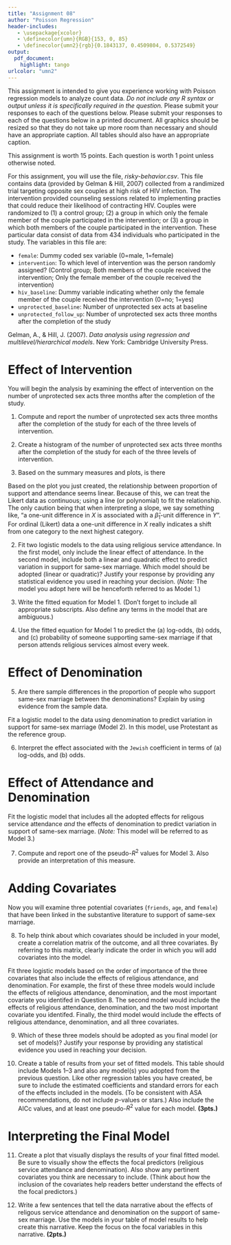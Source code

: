 ```yaml
---
title: "Assignment 08"
author: "Poisson Regression"
header-includes:
   - \usepackage{xcolor}
   - \definecolor{umn}{RGB}{153, 0, 85}
   - \definecolor{umn2}{rgb}{0.1843137, 0.4509804, 0.5372549}
output: 
  pdf_document:
    highlight: tango
urlcolor: "umn2"
---
```


This assignment is intended to give you experience working with Poisson regression models to analyze count data. *Do not include any R syntax or output unless it is specifically required in the question.* Please submit your responses to each of the questions below. Please submit your responses to each of the questions below in a printed document. All graphics should be resized so that they do not take up more room than necessary and should have an appropriate caption. All tables should also have an appropriate caption.

This assignment is worth 15 points. Each question is worth 1 point unless otherwise noted. 

\rule{0.5\linewidth}{\linethickness}

For this assignment, you will use the file, *risky-behavior.csv*. This file contains data (provided by Gelman \& Hill, 2007) collected from a randimized trial targeting opposite sex couples at high risk of HIV infection. The intervention provided counseling sessions related to implementing practies that could reduce their likelihood of contracting HIV. Couples were randomized to (1) a control group; (2) a group in which only the female member of the couple participated in the intervention; or (3) a group in which both members of the couple participated in the intervention. These particular data consist of data from 434 individuals who participated in the study. The variables in this file are:

- `female`: Dummy coded sex variable (0=male, 1=female)
- `intervention`: To which level of intervention was the person randomly assigned? (Control group; Both members of the couple received the intervention; Only the female member of the couple received the intervention)
- `hiv_baseline`: Dummy variable indicating whether only the female member of the couple received the intervention (0=no; 1=yes)
- `unprotected_baseline`: Number of unprotected sex acts at baseline
- `unprotected_follow_up`: Number of unprotected sex acts three months after the completion of the study

Gelman, A., \& Hill, J. (2007). *Data analysis using regression and multilevel/hierarchical models*. New York: Cambridge University Press. 

\rule{0.5\linewidth}{\linethickness}


# Effect of Intervention

You will begin the analysis by examining the effect of intervention on the number of unprotected sex acts three months after the completion of the study.

1. Compute and report the number of unprotected sex acts three months after the completion of the study for each of the three levels of intervention.

2. Create a histogram of the number of unprotected sex acts three months after the completion of the study for each of the three levels of intervention.

3. Based on the summary measures and plots, is there

Based on the plot you just created, the relationship between proportion of support and attendance seems linear. Because of this, we can treat the Likert data as continuous; using a line (or polynomial) to fit the relationship. The only caution being that when interpreting a slope, we say something like, "a one-unit difference in $X$ is associated with a $\hat\beta_1$-unit difference in $Y$". For ordinal (Likert) data a one-unit difference in $X$ really indicates a shift from one category to the next highest category.

\pagebreak

2. Fit two logistic models to the data using religious service attendance. In the first model, only include the linear effect of attendance. In the second model, include both a linear and quadratic effect to predict variation in support for same-sex marriage. Which model should be adopted (linear or quadratic)? Justify your response by providing any statistical evidence you used in reaching your decision. (*Note:* The model you adopt here will be henceforth referred to as Model 1.)

<!-- You can see an example of a table of logistic model results in: Raikes, H., Pan, B. A., Luze, G., Tamis-LeMonda, C. S., Brooks-Gunn, J., Constantine, J., Banks Tarullo, L., Raikes, H. A., \& Rodriguez, E. T. (2006). Mother–child bookreading in low-income families: Correlates and outcomes during the first three years of life. *Child Development, 77*(4), 924--953. doi: 10.1111/j.1467-8624.2006.00911.x -->


3. Write the fitted equation for Model 1. (Don't forget to include all appropriate subscripts. Also define any terms in the model that are ambiguous.)

4. Use the fitted equation for Model 1 to predict the (a) log-odds, (b) odds, and (c) probability of someone supporting same-sex marriage if that person attends religious services almost every week.


# Effect of Denomination

5. Are there sample differences in the proportion of people who support same-sex marriage between the denominations? Explain by using evidence from the sample data.

Fit a logistic model to the data using denomination to predict variation in support for same-sex marriage (Model 2). In this model, use Protestant as the reference group.

6. Interpret the effect associated with the `Jewish` coefficient in terms of (a) log-odds, and (b) odds.


# Effect of Attendance and Denomination

Fit the logistic model that includes all the adopted effects for religous service attendance *and* the effects of denomination to predict variation in support of same-sex marriage. (*Note:* This model will be referred to as Model 3.) 

7. Compute and report one of the pseudo-$R^2$ values for Model 3. Also provide an interpretation of this measure.

# Adding Covariates

Now you will examine three potential covariates (`friends`, `age`, and `female`) that have been linked in the substantive literature to support of same-sex marriage. 

8. To help think about which covariates should be included in your model, create a correlation matrix of the outcome, and all three covariates. By referring to this matrix, clearly indicate the order in which you will add covariates into the model.

Fit three logistic models based on the order of importance of the three covariates that also include the effects of religious attendance, and denomination. For example, the first of these three models would include the effects of religious attendance, denomination, and the most important covariate you identifed in Question 8. The second model would include the effects of religious attendance, denomination, and the two most important covariate you identifed. Finally, the third model would include the effects of religious attendance, denomination, and all three covariates.

9. Which of these three models should be adopted as you final model (or set of models)? Justify your response by providing any statistical evidence you used in reaching your decision.

10. Create a table of results from your set of fitted models. This table should include Models 1--3 and also any model(s) you adopted from the previous question. Like other regression tables you have created, be sure to include the estimated coefficients and standard errors for each of the effects included in the models. (To be consistent with ASA recommendations, do not include *p*-values or stars.) Also include the AICc values, and at least one pseudo-$R^2$ value for each model. **(3pts.)**

# Interpreting the Final Model

11. Create a plot that visually displays the results of your final fitted model. Be sure to visually show the effects the focal predictors (religious service attendance and denomination). Also show any pertinent covariates you think are necessary to include. (Think about how the inclusion of the covariates help readers better understand the effects of the focal predictors.)

12. Write a few sentences that tell the data narrative about the effects of religous service attendance and denomination on the support of same-sex marriage. Use the models in your table of model results to help create this narrative. Keep the focus on the focal variables in this narrative. **(2pts.)**





